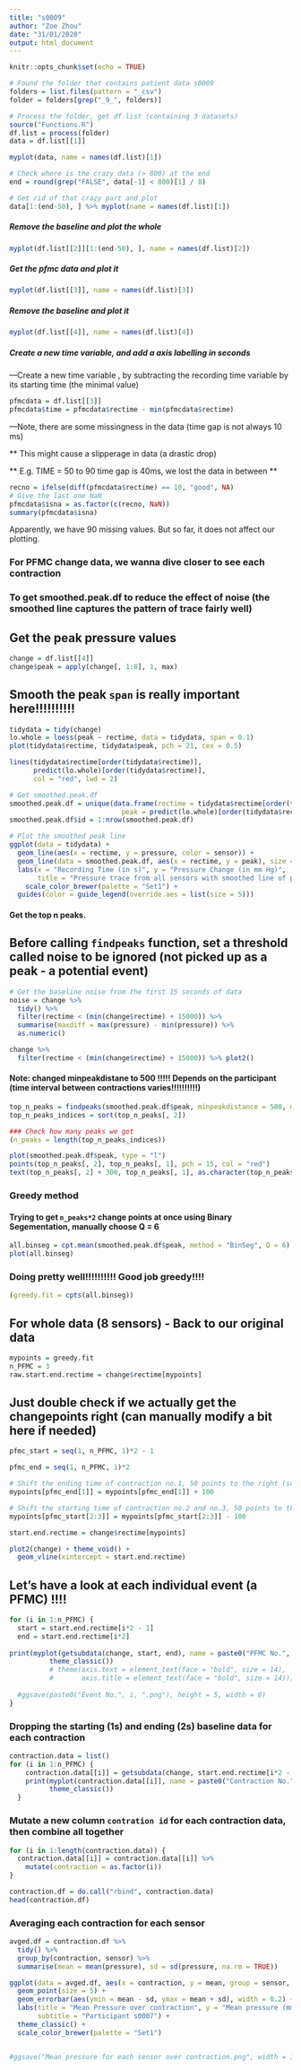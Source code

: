 ```yaml
---
title: "s0009"
author: "Zoe Zhou"
date: "31/01/2020"
output: html_document
---
```


```r
knitr::opts_chunk$set(echo = TRUE)
```


```r
# Found the folder that contains patient data s0009
folders = list.files(pattern = "_csv")
folder = folders[grep("_9_", folders)]

# Process the folder, get df.list (containing 3 datasets)
source("Functions.R")
df.list = process(folder)
data = df.list[[1]]
```


```r
myplot(data, name = names(df.list)[1])

# Check where is the crazy data (> 800) at the end
end = round(grep("FALSE", data[-1] < 800)[1] / 8)

# Get rid of that crazy part and plot
data[1:(end-50), ] %>% myplot(name = names(df.list)[1])
```

##### Remove the baseline and plot the whole
```r
myplot(df.list[[2]][1:(end-50), ], name = names(df.list)[2])
```

##### Get the pfmc data and plot it
```r
myplot(df.list[[3]], name = names(df.list)[3])
```
##### Remove the baseline and plot it
```r
myplot(df.list[[4]], name = names(df.list)[4])
```

##### Create a new time variable, and add a axis labelling in seconds
---Create a new time variable , by subtracting the recording time variable by its starting time (the minimal value)

```r
pfmcdata = df.list[[3]]
pfmcdata$time = pfmcdata$rectime - min(pfmcdata$rectime)
```

---Note, there are some missingness in the data (time gap is not always 10 ms) 

** This might cause a slipperage in data (a drastic drop)

** E.g. TIME = 50 to 90 time gap is 40ms, we lost the data in between **
```r
recno = ifelse(diff(pfmcdata$rectime) == 10, "good", NA)
# Give the last one NaN
pfmcdata$isna = as.factor(c(recno, NaN))
summary(pfmcdata$isna)
```

Apparently, we have 90 missing values. But so far, it does not affect our plotting.

### For PFMC change data, we wanna dive closer to see each contraction
### To get smoothed.peak.df to reduce the effect of noise (the smoothed line captures the pattern of trace fairly well)

## Get the peak pressure values
```r
change = df.list[[4]]
change$peak = apply(change[, 1:8], 1, max)
```

## Smooth the peak  `span` is really important here!!!!!!!!!!

```r
tidydata = tidy(change)
lo.whole = loess(peak ~ rectime, data = tidydata, span = 0.1)
plot(tidydata$rectime, tidydata$peak, pch = 21, cex = 0.5)

lines(tidydata$rectime[order(tidydata$rectime)],
      predict(lo.whole)[order(tidydata$rectime)],
      col = "red", lwd = 2)
```




```r
# Get smoothed.peak.df
smoothed.peak.df = unique(data.frame(rectime = tidydata$rectime[order(tidydata$rectime)], 
                            peak = predict(lo.whole)[order(tidydata$rectime)]))
smoothed.peak.df$id = 1:nrow(smoothed.peak.df)

# Plot the smoothed peak line
ggplot(data = tidydata) +
  geom_line(aes(x = rectime, y = pressure, color = sensor)) +
  geom_line(data = smoothed.peak.df, aes(x = rectime, y = peak), size = 1) +
  labs(x = "Recording Time (in s)", y = "Pressure Change (in mm Hg)",
       title = "Pressure trace from all sensors with smoothed line of peak") + 
    scale_color_brewer(palette = "Set1") + 
  guides(color = guide_legend(override.aes = list(size = 5)))

```


#### Get the top n peaks.

## Before calling `findpeaks` function, set a threshold called noise to be ignored (not picked up as a peak - a potential event)
```r
# Get the baseline noise from the first 15 seconds of data
noise = change %>% 
  tidy() %>%
  filter(rectime < (min(change$rectime) + 15000)) %>%
  summarise(maxdiff = max(pressure) - min(pressure)) %>%
  as.numeric()

change %>%
  filter(rectime < (min(change$rectime) + 15000)) %>% plot2()
```


#### Note: changed minpeakdistane to 500 !!!!! Depends on the participant (time interval between contractions varies!!!!!!!!!!)
```r
top_n_peaks = findpeaks(smoothed.peak.df$peak, minpeakdistance = 500, minpeakheight = noise)
top_n_peaks_indices = sort(top_n_peaks[, 2])

### Check how many peaks we got
(n_peaks = length(top_n_peaks_indices))
```


```r
plot(smoothed.peak.df$peak, type = "l")
points(top_n_peaks[, 2], top_n_peaks[, 1], pch = 15, col = "red")
text(top_n_peaks[, 2] + 300, top_n_peaks[, 1], as.character(top_n_peaks[, 2]))
```

### Greedy method ###
#### Trying to get  `n_peaks*2` change points at once using Binary Segementation, manually choose Q = 6

```r
all.binseg = cpt.mean(smoothed.peak.df$peak, method = "BinSeg", Q = 6)
plot(all.binseg)
```



### Doing pretty well!!!!!!!!!! Good job greedy!!!!

```r
(greedy.fit = cpts(all.binseg))
```


## For whole data (8 sensors) - Back to our original data
```r
mypoints = greedy.fit
n_PFMC = 3
raw.start.end.rectime = change$rectime[mypoints] 

```

## Just double check if we actually get the changepoints right (can manually modify a bit here if needed)
```r
pfmc_start = seq(1, n_PFMC, 1)*2 - 1

pfmc_end = seq(1, n_PFMC, 1)*2

# Shift the ending time of contraction no.1, 50 points to the right (so the graph looks nicer)
mypoints[pfmc_end[1]] = mypoints[pfmc_end[1]] + 100

# Shift the starting time of contraction no.2 and no.3, 50 points to the left (so the graph looks nicer)
mypoints[pfmc_start[2:3]] = mypoints[pfmc_start[2:3]] - 100

start.end.rectime = change$rectime[mypoints] 

plot2(change) + theme_void() +
  geom_vline(xintercept = start.end.rectime)

```

## Let's have a look at each individual event (a PFMC) !!!!

```r
for (i in 1:n_PFMC) {
  start = start.end.rectime[i*2 - 1]
  end = start.end.rectime[i*2]
  
print(myplot(getsubdata(change, start, end), name = paste0("PFMC No.", i)) + 
          theme_classic())
          # theme(axis.text = element_text(face = "bold", size = 14),
          #       axis.title = element_text(face = "bold", size = 14)))
  
  #ggsave(paste0("Event No.", i, ".png"), height = 5, width = 8)
}

```


### Dropping the starting (1s) and ending (2s) baseline data for each contraction
```r
contraction.data = list()
for (i in 1:n_PFMC) {
    contraction.data[[i]] = getsubdata(change, start.end.rectime[i*2 - 1] + 1000, start.end.rectime[i*2] - 2000)
    print(myplot(contraction.data[[i]], name = paste0("Contraction No.", i)) + 
          theme_classic())
  }
```



### Mutate a new column `contration id` for each contraction data, then combine all together
```r
for (i in 1:length(contraction.data)) {
  contraction.data[[i]] = contraction.data[[i]] %>% 
    mutate(contraction = as.factor(i))
}

contraction.df = do.call("rbind", contraction.data)
head(contraction.df)
```

### Averaging each contraction for each sensor

```r
avged.df = contraction.df %>% 
  tidy() %>% 
  group_by(contraction, sensor) %>% 
  summarise(mean = mean(pressure), sd = sd(pressure, na.rm = TRUE))

ggplot(data = avged.df, aes(x = contraction, y = mean, group = sensor, color = sensor)) +
  geom_point(size = 5) +
  geom_errorbar(aes(ymin = mean - sd, ymax = mean + sd), width = 0.2) +
  labs(title = "Mean Pressure over contraction", y = "Mean pressure (mmHg)", x = "Contraction",
       subtitle = "Participant s0007") +
  theme_classic() +
  scale_color_brewer(palette = "Set1")


#ggsave("Mean pressure for each sensor over contraction.png", width = 10, height = 5)

```


